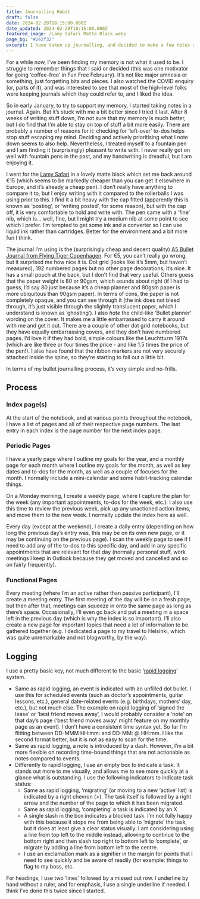 ```yaml
---
title: Journalling Habit
draft: false
date: 2024-02-28T18:15:00.000Z
date_updated: 2024-02-28T18:15:00.000Z
featured_image: /Lamy Safari Matte Black.webp
page_bg: "#2e2f32"
excerpt: I have taken up journalling, and decided to make a few notes about why and how I started this, and how it's been going over the past couple of months. In summary though, it seems to be going pretty well, and I'm finding it a useful habit.
---
```


For a while now, I’ve been finding my memory is not what it used to be. I struggle to remember things that I said or decided (this was one motivator for going ‘coffee-free’ in Fun Free February). It’s not like major amnesia or something, just forgetting bits and pieces. I also watched the COVID enquiry (or, parts of it), and was interested to see that most of the high-level folks were keeping journals which they could refer to, and I liked the idea.

So in early January, to try to support my memory, I started taking notes in a journal. Again. But it’s stuck with me a bit better since I tried it last. After 8 weeks of writing stuff down, I’m not sure that my memory is much better, but I do find that I’m able to stay on top of stuff a bit more easily. There are probably a number of reasons for it: checking for ‘left-over’ to-dos helps stop stuff escaping my mind. Deciding and actively prioritising what I note down seems to also help. Nevertheless, I treated myself to a fountain pen and I am finding it (surprisingly) pleasant to write with. I never really got on well with fountain pens in the past, and my handwriting is dreadful, but I am enjoying it.

I went for the [Lamy Safari](https://www.pirex.hu/iroszerek/toltotollak/lamy-safari-ttoll-matt-fek-17.html) in a lovely matte black which set me back around €15 (which seems to be markedly cheaper than you can get it elsewhere in Europe, and it’s already a cheap pen). I don’t really have anything to compare it to, but I enjoy writing with it compared to the rollerballs I was using prior to this. I find it a bit heavy with the cap fitted (apparently this is known as ‘posting’, or ‘writing posted’, for some reason), but with the cap off, it is very comfortable to hold and write with. The pen came with a ‘fine’ nib, which is… well, fine, but I might try a medium nib at some point to see which I prefer. I’m tempted to get some ink and a converter so I can use liquid ink rather than cartridges. Better for the environment and a bit more fun I think.

The journal I’m using is the (surprisingly cheap and decent quality) [A5 Bullet Journal from Flying Tiger Copenhagen](https://flyingtiger.com/en-hu/products/bullet-planner-a5-3029014). For €5, you can’t really go wrong, but it surprised me how nice it is. Dot grid (looks like it’s 5mm, but haven’t measured), 192 numbered pages but no other page decorations, it’s nice. It has a small pouch at the back, but I don’t find that very useful. Others guess that the paper weight is 80 or 90gsm, which sounds about right (if I had to guess, I’d say 80 just because it’s a cheap planner and 80gsm paper is more ubiquitous than 90gsm paper). In terms of cons, the paper is not completely opaque, and you can see through it (the ink does not bleed through, it’s just visible through the slightly translucent paper, which I understand is known as ‘ghosting’). I also _hate_ the child-like ‘Bullet planner’ wording on the cover. It makes me a little embarrassed to carry it around with me and get it out. There are a couple of other dot grid notebooks, but they have equally embarrassing covers, and they don’t have numbered pages. I’d love it if they had bold, simple colours like the Leuchtturm 1917s (which are like three or four times the price - and like 1.5 times the price of the pen!). I also have found that the ribbon markers are not very securely attached inside the spine, so they’re starting to fall out a little bit.

In terms of my bullet journalling process, it’s very simple and no-frills.

## Process

### Index page(s)

At the start of the notebook, and at various points throughout the notebook, I have a list of pages and all of their respective page numbers. The last entry in each index is the page number for the next index page.

### Periodic Pages

I have a yearly page where I outline my goals for the year, and a monthly page for each month where I outline my goals for the month, as well as key dates and to-dos for the month, as well as a couple of focuses for the month. I normally include a mini-calendar and some habit-tracking calendar things.

On a Monday morning, I create a weekly page, where I capture the plan for the week (any important appointments, to-dos for the week, etc.). I also use this time to review the previous week, pick up any unactioned action items, and move them to the new week. I normally update the index here as well.

Every day (except at the weekend), I create a daily entry (depending on how long the previous day’s entry was, this may be on its own new page, or it may be continuing on the previous page). I scan the weekly page to see if I need to add any of the to-dos to this specific day, and add in any specific appointments that are relevant for that day (normally personal stuff, work meetings I keep in Outlook because they get moved and cancelled and so on fairly frequently).

### Functional Pages

Every meeting (where I’m an active rather than passive participant), I’ll create a meeting entry. The first meeting of the day will be on a fresh page, but then after that, meetings can squeeze in onto the same page as long as there’s space. Occasionally, I’ll even go back and put a meeting in a space left in the previous day (which is why the index is so important). I’ll also create a new page for important topics that need a lot of information to be gathered together (e.g. I dedicated a page to my travel to Helsinki, which was quite unremarkable and not blogworthy, by the way).

## Logging

I use a pretty basic key, not much different to the basic ‘[rapid logging](https://bulletjournal.com/blogs/faq/what-is-rapid-logging-understand-rapid-logging-bullets-and-signifiers)’ system.

- Same as rapid logging, an event is indicated with an unfilled dot bullet. I use this for scheduled events (such as doctor’s appointments, guitar lessons, etc.), general date-related events (e.g. birthdays, mothers’ day, etc.), but not much else. The example on rapid logging of ‘signed the lease’ or ‘best friend moves away’, I would probably consider a ‘note’ on that day’s page (‘best friend moves away’ might feature on my monthly page as an event). I don’t have a consistent time syntax yet. So far I’m flitting between DD-MMM HH:mm: <event> and DD-MM: <event> @ HH:mm. I like the second format better, but it is not as easy to scan for the time.
- Same as rapid logging, a note is introduced by a dash. However, I’m a bit more flexible on recording time-bound things that are not actionable as notes compared to events.
- Differently to rapid logging, I use an empty box to indicate a task. It stands out more to me visually, and allows me to see more quickly at a glance what is outstanding. I use the following indicators to indicate task status:
  - Same as rapid logging, ‘migrating’ (or moving to a new ‘active’ list) is indicated by a right chevron (>). The task itself is followed by a right arrow and the number of the page to which it has been migrated.
  - Same as rapid logging, ‘completing’ a task is indicated by an X
  - A single slash in the box indicates a blocked task. I’m not fully happy with this because it stops me from being able to ‘migrate’ the task, but it does at least give a clear status visually. I am considering using a line from top left to the middle instead, allowing to continue to the bottom right and then slash top right to bottom left to ‘complete’, or migrate by adding a line from bottom left to the centre.
  - I use an exclamation mark as a signifier in the margin for points that I need to see quickly and be aware of readily (for example: things to flag to my boss, etc.

For headings, I use two ‘lines’ followed by a missed out row. I underline by hand without a ruler, and for emphasis, I use a single underline if needed. I think I’ve done this twice since I started.
